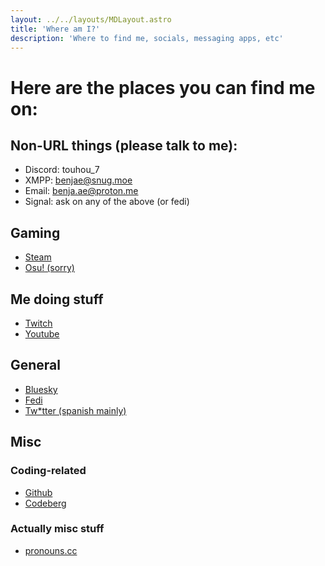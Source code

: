 ```yaml
---
layout: ../../layouts/MDLayout.astro
title: 'Where am I?'
description: 'Where to find me, socials, messaging apps, etc'
---
```


# Here are the places you can find me on:

## Non-URL things (please talk to me):
- Discord: touhou_7
- XMPP: benjae@snug.moe
- Email: benja.ae@proton.me
- Signal: ask on any of the above (or fedi)

## Gaming
- [Steam](https://steamcommunity.com/id/gentoo-linux/)
- [Osu! (sorry)](https://osu.ppy.sh/users/11749005)

## Me doing stuff
- [Twitch](https://twitch.tv/benjae__)
- [Youtube](https://www.youtube.com/@Benjae_)

## General
- [Bluesky](https://bsky.app/profile/benjae.nekoweb.org)
- [Fedi](https://plasmatrap.com/@benjae)
- [Tw*tter (spanish mainly)](https://x.com/touhou_7)

## Misc
### Coding-related
- [Github](https://github.com/benjiae)
- [Codeberg](https://codeberg.org/benjae)
### Actually misc stuff
- [pronouns.cc](https://pronouns.cc/@benjae)